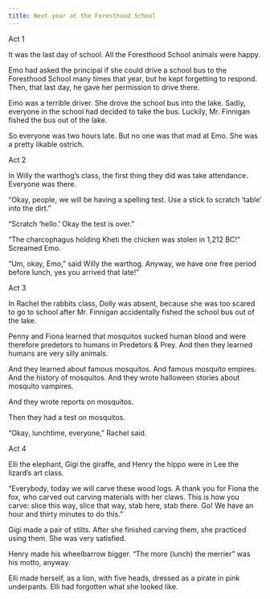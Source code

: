 ```yaml
---
title: Next year at the Foresthood School
---
```


Act 1

It was the last day of school. All the Foresthood School animals were happy.

Emo had asked the principal if she could drive a school bus to the Foresthood School many times that year, but he kept forgetting to respond. Then, that last day, he gave her permission to drive there.

Emo was a terrible driver. She drove the school bus into the lake. Sadly, everyone in the school had decided to take the bus. Luckily, Mr. Finnigan fished the bus out of the lake. 

So everyone was two hours late. But no one was that mad at Emo. She was a pretty likable ostrich.

Act 2

In Willy the warthog’s class, the first thing they did was take attendance. Everyone was there.

“Okay, people, we will be having a spelling test. Use a stick to scratch ‘table’ into the dirt.”

“Scratch ‘hello.’ Okay the test is over.”

“The charcophagus holding Kheti the chicken was stolen in 1,212 BC!” Screamed Emo.

“Um, okay, Emo,” said Willy the warthog. Anyway, we have one free period before lunch, yes you arrived that late!” 

Act 3

In Rachel the rabbits class, Dolly was absent, because she was too scared to go to school after Mr. Finnigan accidentally fished the school bus out of the lake. 

Penny and Fiona learned that mosquitos sucked human blood and were therefore predetors to humans in Predetors & Prey. And then they learned humans are very silly animals. 

And they learned about famous mosquitos. And famous mosquito empires. And the history of mosquitos. And they wrote halloween stories about mosquito vampires. 

And they wrote reports on mosquitos.

Then they had a test on mosquitos. 

“Okay, lunchtime, everyone,” Rachel said. 

Act 4

Elli the elephant, Gigi the giraffe, and Henry the hippo were in Lee the lizard’s art class. 

“Everybody, today we will carve these wood logs. A thank you for Fiona the fox, who carved out carving materials with her claws. This is how you carve: slice this way, slice that way, stab here, stab there. Go! We have an hour and thirty minutes to do this.” 

Gigi made a pair of stilts. After she finished carving them, she practiced using them. She was very satisfied. 

Henry made his wheelbarrow bigger. “The more (lunch) the merrier” was his motto, anyway.

Elli made herself, as a lion, with five heads, dressed as a pirate in pink underpants. Elli had forgotten what she looked like. 
